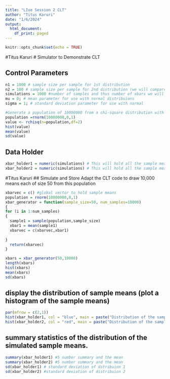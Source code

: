 ```yaml
---
title: "LIve Session 2 CLT"
author: "Titus Karuri"
date: "1/6/2024"
output:
  html_document:
    df_print: paged
---
```


```r
knitr::opts_chunk$set(echo = TRUE)
```
#Titus Karuri
# Simulator to Demonstrate CLT

## Control Parameters
```r
n1 = 1000 # sample size per sample for 1st distribution
n2 = 100 # sample size per sample for 2nd distribution (we will compare these distribuions) 
simulations = 1000 #number of samples and thus number of xbars we will generate.  
mu = 0; # mean parameter for use with normal distribuions
sigma = 1; # standard deviation parameter for use with normal 

#Generate a population of 10000000 from a chi-square distribution with 2 degrees of freedom  
population =rnorm(10000000,0,1)
value <- rchisq(n=population,df=2)
hist(value)
mean(value)
sd(value)

```

## Data Holder
```r
xbar_holder1 = numeric(simulations) # This will hold all the sample means for the first distribution.
xbar_holder2 = numeric(simulations) # This will hold all the sample means for the second distribution.
```
#Titus Karuri
## Simulate and Store
Adapt the CLT code to draw 10,000 means each of size 50 from this population 

```r
xbarvec = c() #global vector to hold sample means
population = rnorm(10000000,0,1)
xbar_generator = function(sample_size=50, num_samples=10000)
{
for (i in 1:num_samples)
{ 
  sample1 = sample(population,sample_size)
  xbar1 = mean(sample1)
  xbarvec = c(xbarvec,xbar1)
  
}
  return(xbarvec)
}

xbars = xbar_generator(50,10000)
length(xbars)
hist(xbars)
mean(xbars)
sd(xbars)
```

## display the distribution of sample means (plot a histogram of the sample means)
```r
par(mfrow = c(2,1))
hist(xbar_holder1, col = "blue", main = paste("Distribution of the sample mean: n = ", n1), xlab = "Dist 1 Sample Means", xlim = c(-4,4))
hist(xbar_holder2, col = "red", main = paste("Distribution of the sample mean: n = ", n2), xlab = "Dist 2 Sample Means", xlim = c(-4,4))
```

## summary statistics of the distribution of the simulated sample means. 
```r
summary(xbar_holder1) #5 number summary and the mean
summary(xbar_holder2) #5 number summary and the mean
sd(xbar_holder1) # standard deviation of dstribuion 1
sd(xbar_holder2) #standard deviation of distribuion 2

```


